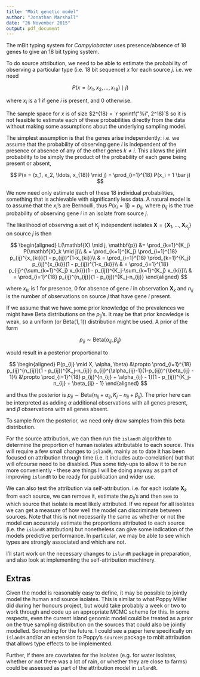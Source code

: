 ```yaml
---
title: "Mbit genetic model"
author: "Jonathan Marshall"
date: "26 November 2015"
output: pdf_document
---
```


The mBit typing system for *Campylobacter* uses presence/absence of 18 genes to give an 18 bit typing system.

To do source attribution, we need to be able to estimate the probability of observing a particular type (i.e. 18 bit sequence) $x$ for each source $j$. i.e. we need

$$
P(x = (x_1, x_2, \ldots, x_{18}) \mid j)
$$

where $x_i$ is a 1 if gene $i$ is present, and 0 otherwise.

The sample space for $x$ is of size $2^{18} = `r sprintf("%i", 2^18)`$ so it is not feasible to estimate each of these probabilities directly from the data without making some assumptions about the underlying sampling model.

The simplest assumption is that the genes arise independently: i.e. we assume that the probability of observing gene $i$ is independent of the presence or absence of any of the other genes $k \neq i$.  This allows the joint probability to be simply the product of the probability of each gene being present or absent,

$$
P(x = (x_1, x_2, \ldots, x_{18}) \mid j) = \prod_{i=1}^{18} P(x_i = 1 \bar j)
$$

We now need only estimate each of these 18 individual probabilities, something that is achievable with significantly less data. A natural model is to assume that the $x_i$'s are Bernoulli, thus $P(x_i = 1 \bar j) = p_{ij}$, where $p_{ij}$ is the true probability of observing gene $i$ in an isolate from source $j$.

The likelihood of observing a set of $K_j$ independent isolates $\mathbf{X} = \{ \mathbf{X}_1, \ldots, \mathbf{X}_{K_j}\}$ on source $j$ is then

$$
\begin{aligned}
L(\mathbf{X} \mid j, \mathbf{p}) &= \prod_{k=1}^{K_j} P(\mathbf{X}_k \mid j)\\
& = \prod_{k=1}^{K_j} \prod_{i=1}^{18} p_{ij}^{x_{ki}}(1 - p_{ij})^{1-x_{ki}}\\
& = \prod_{i=1}^{18} \prod_{k=1}^{K_j} p_{ij}^{x_{ki}}(1 - p_{ij})^{1-x_{ki}}\\
& = \prod_{i=1}^{18} p_{ij}^{\sum_{k=1}^{K_j} x_{ki}}(1 - p_{ij})^{K_j-\sum_{k=1}^{K_j} x_{ki}}\\
& = \prod_{i=1}^{18} p_{ij}^{n_{ij}}(1 - p_{ij})^{K_j-n_{ij}}
\end{aligned}
$$

where $x_{ki}$ is 1 for presence, 0 for absence of gene $i$ in observation $\mathbf{X}_k$ and $n_{ij}$ is the number of observations on source $j$ that have gene $i$ present.

If we assume that we have some prior knowledge of the prevalences we might have Beta distributions on the $p_{ij}$'s. It may be that prior knowledge is weak, so a uniform (or $\mathsf{Beta}(1,1)$) distribution might be used. A prior of the form

$$
p_{ij} \sim \mathsf{Beta}(\alpha_{ij}, \beta_{ij})
$$

would result in a posterior proportional to

$$
\begin{aligned}
P(p_{ij} \mid X, \alpha, \beta) &\propto \prod_{i=1}^{18} p_{ij}^{n_{ij}}(1 - p_{ij})^{K_j-n_{ij}} p_{ij}^{\alpha_{ij}-1}(1-p_{ij})^{\beta_{ij} - 1}\\
&\propto \prod_{i=1}^{18} p_{ij}^{n_{ij} + \alpha_{ij} - 1}(1 - p_{ij})^{K_j-n_{ij} + \beta_{ij} - 1}
\end{aligned}
$$

and thus the posterior is $p_{ij} \sim \mathsf{Beta}(n_{ij} + \alpha_{ij}, K_j - n_{ij} + \beta_{ij})$. The prior here can be interpreted as adding $\alpha$ additional observations with all genes present, and $\beta$ observations with all genes absent.

To sample from the posterior, we need only draw samples from this beta distribution.

For the source attribution, we can then run the `islandR` algorithm to determine the proportion of human isolates attributable to each source. This will require a few small changes to `islandR`, mainly as to date it has been focused on attribution through time (i.e. it includes auto-correlation) but that will ofcourse need to be disabled. Plus some tidy-ups to allow it to be run more conveniently - these are things I will be doing anyway as part of improving `islandR` to be ready for publication and wider use.

We can also test the attribution via self-attribution. i.e. for each isolate $\mathbf{X}_{k}$ from each source, we can remove it, estimate the $p_{ij}$'s and then see to which source that isolate is most likely attributed. If we repeat for all isolates we can get a measure of how well the model can discriminate between sources. Note that this is not necessarily the same as whether or not the model can accurately estimate the proportions attributed to each source (i.e. the `islandR` attribution) but nonetheless can give some indication of the models predictive performance. In particular, we may be able to see which types are strongly associated and which are not.

I'll start work on the necessary changes to `islandR` package in preparation, and also look at implementing the self-attribution machinery.

## Extras

Given the model is reasonably easy to define, it may be possible to jointly model the human and source isolates. This is similar to what Poppy Miller did during her honours project, but would take probably a week or two to work through and code up an appropriate MCMC scheme for this. In some respects, even the current island genomic model could be treated as a prior on the true sampling distribution on the sources that could also be jointly modelled. Something for the future. I could see a paper here specifically on `islandR` and/or an extension to Poppy's `sourceR` package to mbit attribution that allows type effects to be implemented.

Further, if there are covariates for the isolates (e.g. for water isolates, whether or not there was a lot of rain, or whether they are close to farms) could be assessed as part of the attribution model in `islandR`.
